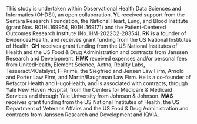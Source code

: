 This study is undertaken within Observational Health Data Sciences and Informatics (OHDSI), an open collaboration.
**YL** received support from the Sentara Research Foundation, the National Heart, Lung, and Blood Institute (grant Nos. R01HL169954, R01HL169171) and the Patient-Centered Outcomes Research Institute (No. HM-2022C2-28354).
**RK** is a founder of Evidence2Health, and receives grant funding from the US National Institutes of Health.
**GH** receives grant funding from the US National Institutes of Health and the US Food & Drug Administration and contracts from Janssen Research and Development.
**HMK** received expenses and/or personal fees from UnitedHealth, Element Science, Aetna, Reality Labs, Tesseract/4Catalyst, F-Prime, the Siegfried and Jensen Law Firm, Arnold and Porter Law Firm, and Martin/Baughman Law Firm. He is a co-founder of Refactor Health and HugoHealth, and is associated with contracts, through Yale New Haven Hospital, from the Centers for Medicare & Medicaid Services and through Yale University from Johnson & Johnson.
**MAS** receives grant funding from the US National Institutes of Health, the US Department of Veterans Affairs and the US Food & Drug Administration and contracts from Janssen Research and Development and IQVIA.

